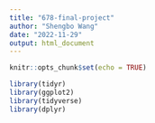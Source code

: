 ```yaml
---
title: "678-final-project"
author: "Shengbo Wang"
date: "2022-11-29"
output: html_document
---
```


```r
knitr::opts_chunk$set(echo = TRUE)
```

```r
library(tidyr)
library(ggplot2)
library(tidyverse)
library(dplyr)
```


```r

```

